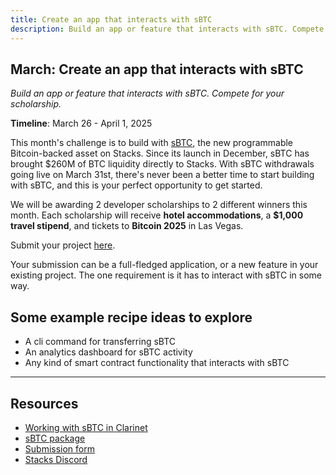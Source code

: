 ```yaml
---
title: Create an app that interacts with sBTC
description: Build an app or feature that interacts with sBTC. Compete for your scholarship.
---
```


## March: Create an app that interacts with sBTC

*Build an app or feature that interacts with sBTC. Compete for your scholarship.*

**Timeline**: March 26 - April 1, 2025

This month's challenge is to build with [sBTC](https://www.stacks.co/sbtc), the new programmable Bitcoin-backed asset on Stacks. Since its launch in December, sBTC has brought $260M of BTC liquidity directly to Stacks. With sBTC withdrawals going live on March 31st, there's never been a better time to start building with sBTC, and this is your perfect opportunity to get started.

We will be awarding 2 developer scholarships to 2 different winners this month. Each scholarship will receive **hotel accommodations**, a **$1,000 travel stipend**, and tickets to **Bitcoin 2025** in Las Vegas.

Submit your project [here](https://hirohacks25.paperform.co/).

Your submission can be a full-fledged application, or a new feature in your existing project. The one requirement is it has to interact with sBTC in some way.

## Some example recipe ideas to explore

- A cli command for transferring sBTC
- An analytics dashboard for sBTC activity
- Any kind of smart contract functionality that interacts with sBTC
---

## Resources

- [Working with sBTC in Clarinet](/stacks/clarinet/guides/working-with-sbtc)
- [sBTC package](/stacks/stacks.js/packages/sbtc)
- [Submission form](https://hirohacks25.paperform.co/)
- [Stacks Discord](https://stacks.chat)